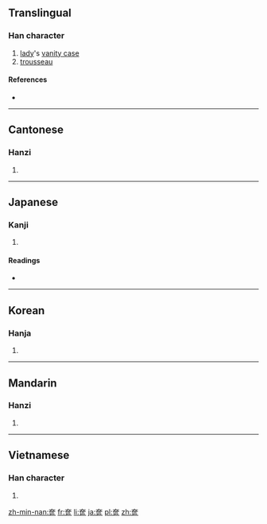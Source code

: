 {{also|匳|奁}}
==Translingual==

===Han character===
{{Han char|rn=37|rad=大|as=11|sn=14|four=4071<sub>6</sub>|canj=大尸口口 (KSRR)|ids=⿱[[大]][[區]]}}

# [[lady]]'s [[vanity case]]
# [[trousseau]]

====References====
* {{Han ref|kx=0253.220|dkj=05991|dj=0515.190|hdz=10547.120|uh=5969|ud=22889|bh=B9DD|bd=47581}}

----

==Cantonese==

===Hanzi===
{{yue-hanzi|jyut=|y=lim4|sim=奁}}

# {{defn|lang=yue|sort=大11}}

----

==Japanese==

===Kanji===
{{ja-kanji|grade=|rs=大11}}

# {{defn|lang=ja|sort=大11}}

====Readings====
* {{ja-readings|on=[[れん]] (ren)|kun=[[くしげ]] (kushige)}}

----

==Korean==

===Hanja===
{{ko-hanja|hangeul=렴|rv=ryeom|mr=ryŏm}}

# {{defn|lang=ko|sort=大11}}

----

==Mandarin==

===Hanzi===
{{cmn-hanzi|sim=奁|pin=[[lián]] ([[lian2]])|wg=lien<sup>2</sup>}}

# {{defn|lang=cmn|sort=大11}}

----

==Vietnamese==

===Han character===
{{vi-hantu|[[liêm]]|rs=大11}}

# {{defn|lang=vi|sort=大11}}

[[zh-min-nan:奩]]
[[fr:奩]]
[[li:奩]]
[[ja:奩]]
[[pl:奩]]
[[zh:奩]]